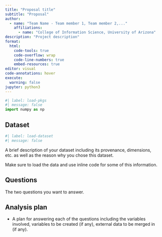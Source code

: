 ```yaml
---
title: "Proposal title"
subtitle: "Proposal"
author: 
  - name: "Team Name - Team member 1, Team member 2,..."
    affiliations:
      - name: "College of Information Science, University of Arizona"
description: "Project description"
format:
  html:
    code-tools: true
    code-overflow: wrap
    code-line-numbers: true
    embed-resources: true
editor: visual
code-annotations: hover
execute:
  warning: false
jupyter: python3
---
```


```python
#| label: load-pkgs
#| message: false
import numpy as np
```

## Dataset

```python
#| label: load-dataset
#| message: false
```

A brief description of your dataset including its provenance, dimensions, etc. as well as the reason why you chose this dataset.

Make sure to load the data and use inline code for some of this information.

## Questions

The two questions you want to answer.

## Analysis plan

-   A plan for answering each of the questions including the variables involved, variables to be created (if any), external data to be merged in (if any).
